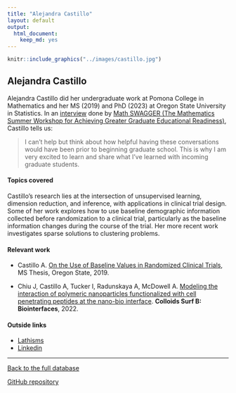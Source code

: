 ```yaml
---
title: "Alejandra Castillo"
layout: default
output:
  html_document:
    keep_md: yes
---
```


::: {.grid}

::: {.g-col-4}
```r
knitr::include_graphics("../images/castillo.jpg")
```
:::

:::{.g-col-8}
# Alejandra Castillo

Alejandra Castillo did her undergraduate work at Pomona College in Mathematics and her MS (2019) and PhD (2023) at Oregon State University in Statistics. In an <a href = "https://blogs.ams.org/mathmentoringnetwork/2020/07/31/staying-the-path-motivation-through-graduate-school/" target = "_blank">interview</a> done by <a href = "https://sites.google.com/view/mathswagger/home" target = "_blank">Math SWAGGER (The Mathematics Summer Workshop for Achieving Greater Graduate Educational Readiness)</a>, Castillo tells us:

>I can’t help but think about how helpful having these conversations would have been prior to beginning graduate school. This is why I am very excited to learn and share what I’ve learned with incoming graduate students.

:::

:::


#### Topics covered

Castillo's research lies at the intersection of unsupervised learning, dimension reduction, and inference, with applications in clinical trial design.  Some of her work explores how to use baseline demographic information collected before randomization to a clinical trial, particularly as the baseline information changes during the course of the trial.  Her more recent work investigates sparse solutions to clustering problems.

#### Relevant work

* Castillo A. <a href = "https://ir.library.oregonstate.edu/concern/graduate_thesis_or_dissertations/vq27zv110" target = "_blank">On the Use of Baseline Values in Randomized Clinical Trials</a>, MS Thesis, Oregon State, 2019.

* Chiu J, Castillo A, Tucker I, Radunskaya A, McDowell A. <a href = "https://www.sciencedirect.com/science/article/abs/pii/S0927776522003095" target = "_blank">Modeling the interaction of polymeric nanoparticles functionalized with cell penetrating peptides at the nano-bio interface</a>. **Colloids Surf B: Biointerfaces**, 2022.

#### Outside links


* [Lathisms](https://www.lathisms.org/calendar-2022s/alejandra-castillo)
* [Linkedin](https://www.linkedin.com/in/alejandra-m-castillo/)



----------------------

[Back to the full database](https://hardin47.github.io/CURV/)

[GitHub repository](https://github.com/hardin47/CURV/)

